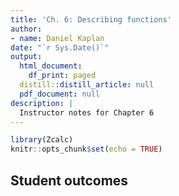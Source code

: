 ```yaml
---
title: 'Ch. 6: Describing functions'
author:
- name: Daniel Kaplan
date: "`r Sys.Date()`"
output:
  html_document:
    df_print: paged
  distill::distill_article: null
  pdf_document: null
description: |
  Instructor notes for Chapter 6
---
```


```r
library(Zcalc)
knitr::opts_chunk$set(echo = TRUE)
```

## Student outcomes

